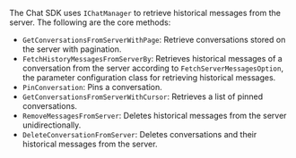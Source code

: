 <PlatformWrapper platform="unity">

The Chat SDK uses `IChatManager` to retrieve historical messages from the server. The following are the core methods:

- `GetConversationsFromServerWithPage`: Retrieve conversations stored on the server with pagination.
- `FetchHistoryMessagesFromServerBy`: Retrieves historical messages of a conversation from the server according to `FetchServerMessagesOption`, the parameter configuration class for retrieving historical messages.
- `PinConversation`: Pins a conversation.
- `GetConversationsFromServerWithCursor`: Retrieves a list of pinned conversations.
- `RemoveMessagesFromServer`: Deletes historical messages from the server unidirectionally.
- `DeleteConversationFromServer`: Deletes conversations and their historical messages from the server.

</PlatformWrapper>
